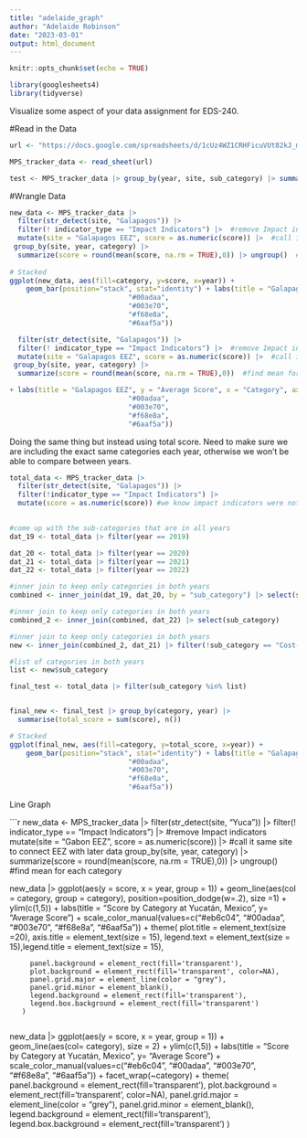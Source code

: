 ```yaml
---
title: "adelaide_graph"
author: "Adelaide Robinson"
date: "2023-03-01"
output: html_document
---
```


```r
knitr::opts_chunk$set(echo = TRUE)
```

```r
library(googlesheets4)
library(tidyverse)
```


Visualize some aspect of your data assignment for EDS-240.

#Read in the Data 
```r
url <- "https://docs.google.com/spreadsheets/d/1cUz4WZ1CRHFicuVUt82kJ_mL9Ur861Dn1c0BYu3NmRY/edit#gid=0"

MPS_tracker_data <- read_sheet(url)

test <- MPS_tracker_data |> group_by(year, site, sub_category) |> summarize(n()) 
```

#Wrangle Data

```r
new_data <- MPS_tracker_data |>
  filter(str_detect(site, "Galapagos")) |> 
  filter(! indicator_type == "Impact Indicators") |>  #remove Impact indicators 
  mutate(site = "Galapagos EEZ", score = as.numeric(score)) |>  #call it same site to connect EEZ with later data
 group_by(site, year, category) |>
  summarize(score = round(mean(score, na.rm = TRUE),0)) |> ungroup()  #find mean for each category 
  
# Stacked
ggplot(new_data, aes(fill=category, y=score, x=year)) + 
    geom_bar(position="stack", stat="identity") + labs(title = "Galapagos EEZ", y = "Average Score", x = "Year") + theme(text = element_text(size=20)) +  scale_fill_manual(values=c("#eb6c04",
                             "#00adaa",
                             "#003e70",
                             "#f68e8a",
                             "#6aaf5a"))

```

```r
  filter(str_detect(site, "Galapagos")) |> 
  filter(! indicator_type == "Impact Indicators") |>  #remove Impact indicators 
  mutate(site = "Galapagos EEZ", score = as.numeric(score)) |>  #call it same site to connect EEZ with later data
 group_by(site, year, category) |>
  summarize(score = round(mean(score, na.rm = TRUE),0))  #find mean for each category 

+ labs(title = "Galapagos EEZ", y = "Average Score", x = "Category", axis.title=element_text(size=14,face="bold")) + scale_fill_manual(values=c("#eb6c04",
                             "#00adaa",
                             "#003e70",
                             "#f68e8a",
                             "#6aaf5a"))
```


Doing the same thing but instead using total score. Need to make sure we are including the exact same categories each year, otherwise we won't be able to compare between years. 

```r
total_data <- MPS_tracker_data |>
  filter(str_detect(site, "Galapagos")) |> 
  filter(!indicator_type == "Impact Indicators") |> 
  mutate(score = as.numeric(score)) #we know impact indicators were not included 
  

#come up with the sub-categories that are in all years
dat_19 <- total_data |> filter(year == 2019) 

dat_20 <- total_data |> filter(year == 2020)
dat_21 <- total_data |> filter(year == 2021)
dat_22 <- total_data |> filter(year == 2022)

#inner join to keep only categories in both years
combined <- inner_join(dat_19, dat_20, by = "sub_category") |> select(sub_category)

#inner join to keep only categories in both years
combined_2 <- inner_join(combined, dat_22) |> select(sub_category)

#inner join to keep only categories in both years
new <- inner_join(combined_2, dat_21) |> filter(!sub_category == "Cost-Efficiency")

#list of categories in both years
list <- new$sub_category

final_test <- total_data |> filter(sub_category %in% list)


final_new <- final_test |> group_by(category, year) |> 
  summarise(total_score = sum(score), n())

# Stacked
ggplot(final_new, aes(fill=category, y=total_score, x=year)) + 
    geom_bar(position="stack", stat="identity") + labs(title = "Galapagos EEZ", y = "Total Score") + scale_fill_manual(values=c("#eb6c04",
                             "#00adaa",
                             "#003e70",
                             "#f68e8a",
                             "#6aaf5a"))

```

Line Graph

```r
new_data <- MPS_tracker_data |>
  filter(str_detect(site, "Yuca")) |> 
  filter(! indicator_type == "Impact Indicators") |>  #remove Impact indicators 
  mutate(site = "Gabon EEZ", score = as.numeric(score)) |>  #call it same site to connect EEZ with later data
 group_by(site, year, category) |>
  summarize(score = round(mean(score, na.rm = TRUE),0)) |> ungroup()  #find mean for each category 


new_data |> ggplot(aes(y = score, x = year, group = 1)) + geom_line(aes(col = category, group = category), position=position_dodge(w=.2), size =1) + ylim(c(1,5)) + labs(title = "Score by Category at Yucatán, Mexico", y= "Average Score")  + scale_color_manual(values=c("#eb6c04",
                             "#00adaa",
                             "#003e70",
                             "#f68e8a",
                             "#6aaf5a")) + theme(
                             plot.title = element_text(size =20), axis.title = element_text(size = 15), legend.text = element_text(size = 15),legend.title = element_text(size = 15),
                             
         panel.background = element_rect(fill='transparent'),
         plot.background = element_rect(fill='transparent', color=NA),
         panel.grid.major = element_line(color = "grey"),
         panel.grid.minor = element_blank(),
         legend.background = element_rect(fill='transparent'),
         legend.box.background = element_rect(fill='transparent')
       )
                             

new_data |> ggplot(aes(y = score, x = year, group = 1)) + geom_line(aes(col= category), size = 2) + ylim(c(1,5)) + labs(title = "Score by Category at Yucatán, Mexico", y= "Average Score")  + scale_color_manual(values=c("#eb6c04",
                             "#00adaa",
                             "#003e70",
                             "#f68e8a",
                             "#6aaf5a")) + facet_wrap(~category) + theme(
         panel.background = element_rect(fill='transparent'),
         plot.background = element_rect(fill='transparent', color=NA),
         panel.grid.major = element_line(color = "grey"),
         panel.grid.minor = element_blank(),
         legend.background = element_rect(fill='transparent'),
         legend.box.background = element_rect(fill='transparent')
       )
                               